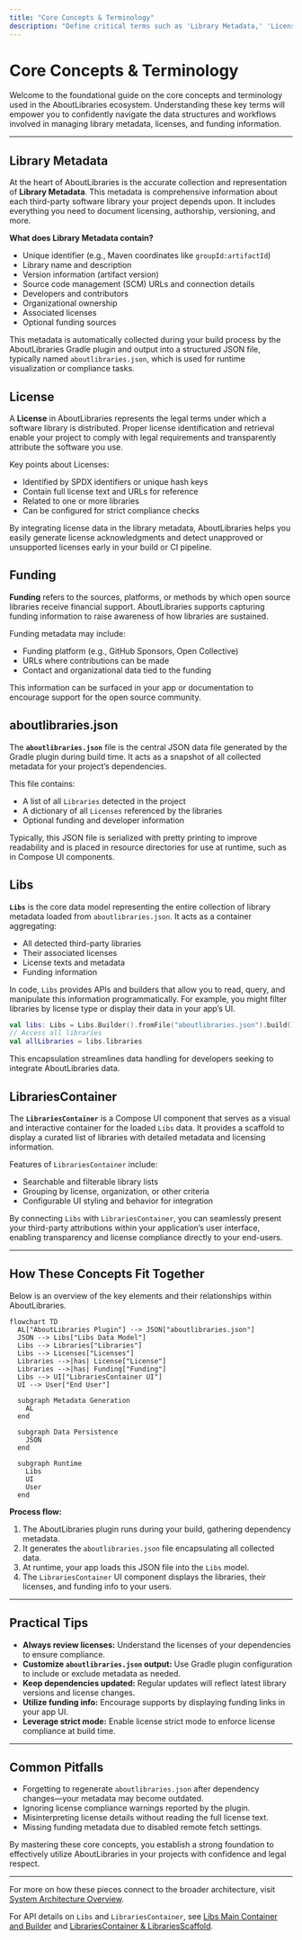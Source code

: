 ```yaml
---
title: "Core Concepts & Terminology"
description: "Define critical terms such as 'Library Metadata,' 'License,' 'Funding,' 'aboutlibraries.json,' 'Libs,' and 'LibrariesContainer.' Help users orient themselves with domain-specific language for confident navigation."
---
```


# Core Concepts & Terminology

Welcome to the foundational guide on the core concepts and terminology used in the AboutLibraries ecosystem. Understanding these key terms will empower you to confidently navigate the data structures and workflows involved in managing library metadata, licenses, and funding information.

---

## Library Metadata

At the heart of AboutLibraries is the accurate collection and representation of **Library Metadata**. This metadata is comprehensive information about each third-party software library your project depends upon. It includes everything you need to document licensing, authorship, versioning, and more.

**What does Library Metadata contain?**
- Unique identifier (e.g., Maven coordinates like `groupId:artifactId`)
- Library name and description
- Version information (artifact version)
- Source code management (SCM) URLs and connection details
- Developers and contributors
- Organizational ownership
- Associated licenses
- Optional funding sources

This metadata is automatically collected during your build process by the AboutLibraries Gradle plugin and output into a structured JSON file, typically named `aboutlibraries.json`, which is used for runtime visualization or compliance tasks.


## License

A **License** in AboutLibraries represents the legal terms under which a software library is distributed. Proper license identification and retrieval enable your project to comply with legal requirements and transparently attribute the software you use.

Key points about Licenses:
- Identified by SPDX identifiers or unique hash keys
- Contain full license text and URLs for reference
- Related to one or more libraries
- Can be configured for strict compliance checks

By integrating license data in the library metadata, AboutLibraries helps you easily generate license acknowledgments and detect unapproved or unsupported licenses early in your build or CI pipeline.

## Funding

**Funding** refers to the sources, platforms, or methods by which open source libraries receive financial support. AboutLibraries supports capturing funding information to raise awareness of how libraries are sustained.

Funding metadata may include:
- Funding platform (e.g., GitHub Sponsors, Open Collective)
- URLs where contributions can be made
- Contact and organizational data tied to the funding

This information can be surfaced in your app or documentation to encourage support for the open source community.

## aboutlibraries.json

The **`aboutlibraries.json`** file is the central JSON data file generated by the Gradle plugin during build time. It acts as a snapshot of all collected metadata for your project’s dependencies.

This file contains:
- A list of all `Libraries` detected in the project
- A dictionary of all `Licenses` referenced by the libraries
- Optional funding and developer information

Typically, this JSON file is serialized with pretty printing to improve readability and is placed in resource directories for use at runtime, such as in Compose UI components.


## Libs

**`Libs`** is the core data model representing the entire collection of library metadata loaded from `aboutlibraries.json`. It acts as a container aggregating:

- All detected third-party libraries
- Their associated licenses
- License texts and metadata
- Funding information

In code, `Libs` provides APIs and builders that allow you to read, query, and manipulate this information programmatically. For example, you might filter libraries by license type or display their data in your app’s UI.

```kotlin
val libs: Libs = Libs.Builder().fromFile("aboutlibraries.json").build()
// Access all libraries
val allLibraries = libs.libraries
``` 

This encapsulation streamlines data handling for developers seeking to integrate AboutLibraries data.

## LibrariesContainer

The **`LibrariesContainer`** is a Compose UI component that serves as a visual and interactive container for the loaded `Libs` data. It provides a scaffold to display a curated list of libraries with detailed metadata and licensing information.

Features of `LibrariesContainer` include:
- Searchable and filterable library lists
- Grouping by license, organization, or other criteria
- Configurable UI styling and behavior for integration

By connecting `Libs` with `LibrariesContainer`, you can seamlessly present your third-party attributions within your application’s user interface, enabling transparency and license compliance directly to your end-users.

---

## How These Concepts Fit Together

Below is an overview of the key elements and their relationships within AboutLibraries.

```mermaid
flowchart TD
  AL["AboutLibraries Plugin"] --> JSON["aboutlibraries.json"]
  JSON --> Libs["Libs Data Model"]
  Libs --> Libraries["Libraries"]
  Libs --> Licenses["Licenses"]
  Libraries -->|has| License["License"]
  Libraries -->|has| Funding["Funding"]
  Libs --> UI["LibrariesContainer UI"]
  UI --> User["End User"]

  subgraph Metadata Generation
    AL
  end

  subgraph Data Persistence
    JSON
  end

  subgraph Runtime
    Libs
    UI
    User
  end
```

**Process flow:**
1. The AboutLibraries plugin runs during your build, gathering dependency metadata.
2. It generates the `aboutlibraries.json` file encapsulating all collected data.
3. At runtime, your app loads this JSON file into the `Libs` model.
4. The `LibrariesContainer` UI component displays the libraries, their licenses, and funding info to your users.

---

## Practical Tips

- **Always review licenses:** Understand the licenses of your dependencies to ensure compliance.
- **Customize `aboutlibraries.json` output:** Use Gradle plugin configuration to include or exclude metadata as needed.
- **Keep dependencies updated:** Regular updates will reflect latest library versions and license changes.
- **Utilize funding info:** Encourage supports by displaying funding links in your app UI.
- **Leverage strict mode:** Enable license strict mode to enforce license compliance at build time.

---

## Common Pitfalls

- Forgetting to regenerate `aboutlibraries.json` after dependency changes—your metadata may become outdated.
- Ignoring license compliance warnings reported by the plugin.
- Misinterpreting license details without reading the full license text.
- Missing funding metadata due to disabled remote fetch settings.

By mastering these core concepts, you establish a strong foundation to effectively utilize AboutLibraries in your projects with confidence and legal respect.

---

For more on how these pieces connect to the broader architecture, visit [System Architecture Overview](../architecture-core-concepts/system-architecture).

For API details on `Libs` and `LibrariesContainer`, see [Libs Main Container and Builder](../../api-reference/core-data-models/libs-entity-reference) and [LibrariesContainer & LibrariesScaffold](../../api-reference/compose-api/compose-librariescontainer-api).
